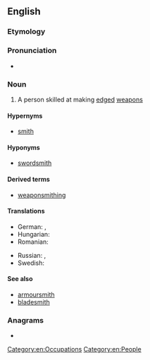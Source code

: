 ==English==

===Etymology===
{{compound|weapon|smith|lang=en}}

===Pronunciation===
* {{audio|En-us-weaponsmith.ogg|Audio (US)|lang=en}}

===Noun===
{{en-noun}}

# A person skilled at making [[edged]] [[weapon]]s

====Hypernyms====
* [[smith]]

====Hyponyms====
* [[swordsmith]]

====Derived terms====
* [[weaponsmithing]]

====Translations====
{{trans-top|a person skilled at making edged weapons}}
* German: {{t+|de|Waffenschmied|m}}, {{t|de|Waffenschmiedin|f}}
* Hungarian: {{t+|hu|fegyverkovács}}
* Romanian: {{t+|ro|armurier|m}}
{{trans-mid}}
* Russian: {{t|ru|[[оруже́йный]] [[ма́стер]]|m}}, {{t+|ru|оруже́йник|m}}
* Swedish: {{t|sv|vapensmed|c}}
{{trans-bottom}}

====See also====
* [[armoursmith]]
* [[bladesmith]]

===Anagrams===
* {{anagrams|en|phantomwise}}

[[Category:en:Occupations]]
[[Category:en:People]]